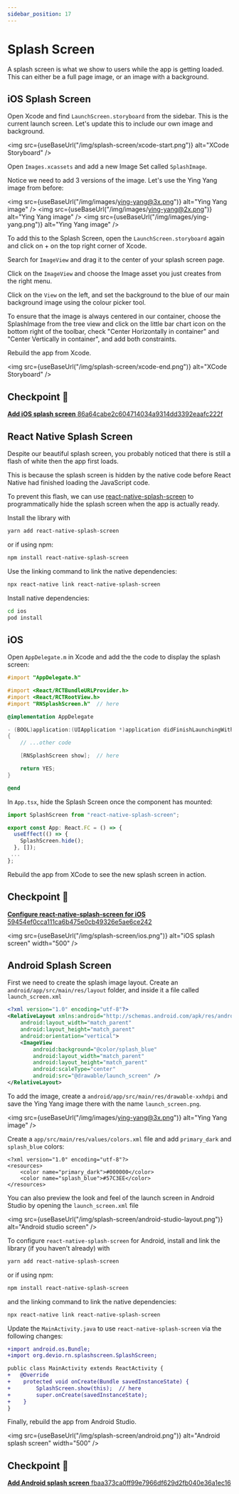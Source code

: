 ```yaml
---
sidebar_position: 17
---
```



# Splash Screen

A splash screen is what we show to users while the app is getting loaded. This can either be a full page image, or an image with a background.

## iOS Splash Screen

Open Xcode and find `LaunchScreen.storyboard` from the sidebar. This is the current launch screen. Let's update this to include our own image and background.

<img
  src={useBaseUrl("/img/splash-screen/xcode-start.png")}
  alt="XCode Storyboard"
/>

Open `Images.xcassets` and add a new Image Set called `SplashImage`.

Notice we need to add 3 versions of the image. Let's use the Ying Yang image from before:

<img src={useBaseUrl("/img/images/ying-yang@3x.png")} alt="Ying Yang image" />
<img src={useBaseUrl("/img/images/ying-yang@2x.png")} alt="Ying Yang image" />
<img src={useBaseUrl("/img/images/ying-yang.png")} alt="Ying Yang image" />

To add this to the Splash Screen, open the `LaunchScreen.storyboard` again and click on + on the top right corner of Xcode.

Search for `ImageView` and drag it to the center of your splash screen page.

Click on the `ImageView` and choose the Image asset you just creates from the right menu.

Click on the `View` on the left, and set the background to the blue of our main background image using the colour picker tool.

To ensure that the image is always centered in our container, choose the SplashImage from the tree view and click on the little bar chart icon on the bottom right of the toolbar, check "Center Horizontally in container" and "Center Vertically in container", and add both constraints.

Rebuild the app from Xcode.

<img
  src={useBaseUrl("/img/splash-screen/xcode-end.png")}
  alt="XCode Storyboard"
/>

## Checkpoint 🔗

[**Add iOS splash screen** 86a64cabe2c604714034a9314dd3392eaafc222f](https://github.com/kadikraman/mood-tracker/commit/86a64cabe2c604714034a9314dd3392eaafc222f)

## React Native Splash Screen

Despite our beautiful splash screen, you probably noticed that there is still a flash of white then the app first loads.

This is because the splash screen is hidden by the native code before React Native had finished loading the JavaScript code.

To prevent this flash, we can use [react-native-splash-screen](https://github.com/crazycodeboy/react-native-splash-screen) to programmatically hide the splash screen when the app is actually ready.

Install the library with

```sh
yarn add react-native-splash-screen
```

or if using npm:

```sh
npm install react-native-splash-screen
```

Use the linking command to link the native dependencies:

```sh
npx react-native link react-native-splash-screen
```

Install native dependencies:

```sh
cd ios
pod install
```

## iOS

Open `AppDelegate.m` in Xcode and add the the code to display the splash screen:

```objective-c
#import "AppDelegate.h"

#import <React/RCTBundleURLProvider.h>
#import <React/RCTRootView.h>
#import "RNSplashScreen.h"  // here

@implementation AppDelegate

- (BOOL)application:(UIApplication *)application didFinishLaunchingWithOptions:(NSDictionary *)launchOptions
{
    // ...other code

    [RNSplashScreen show];  // here

    return YES;
}

@end
```

In `App.tsx`, hide the Splash Screen once the component has mounted:

```js
import SplashScreen from "react-native-splash-screen";

export const App: React.FC = () => {
  useEffect(() => {
    SplashScreen.hide();
  }, []);
 ...
};

```

Rebuild the app from XCode to see the new splash screen in action.

## Checkpoint 🔗

[**Configure react-native-splash-screen for iOS** 59454ef0cca111ca6b475e0cb49326e5ae6ce242](https://github.com/kadikraman/mood-tracker/commit/59454ef0cca111ca6b475e0cb49326e5ae6ce242)

<img
  src={useBaseUrl("/img/splash-screen/ios.png")}
  alt="iOS splash screen"
  width="500"
/>

## Android Splash Screen

First we need to create the splash image layout. Create an `android/app/src/main/res/layout` folder, and inside it a file called `launch_screen.xml`

```xml
<?xml version="1.0" encoding="utf-8"?>
<RelativeLayout xmlns:android="http://schemas.android.com/apk/res/android"
    android:layout_width="match_parent"
    android:layout_height="match_parent"
    android:orientation="vertical">
    <ImageView
        android:background="@color/splash_blue"
        android:layout_width="match_parent"
        android:layout_height="match_parent"
        android:scaleType="center"
        android:src="@drawable/launch_screen" />
</RelativeLayout>
```

To add the image, create a `android/app/src/main/res/drawable-xxhdpi` and save the Ying Yang image there with the name `launch_screen.png`.

<img src={useBaseUrl("/img/images/ying-yang@3x.png")} alt="Ying Yang image" />

Create a `app/src/main/res/values/colors.xml` file and add `primary_dark` and `splash_blue` colors:

```
<?xml version="1.0" encoding="utf-8"?>
<resources>
    <color name="primary_dark">#000000</color>
    <color name="splash_blue">#57C3EE</color>
</resources>
```

You can also preview the look and feel of the launch screen in Android Studio by opening the `launch_screen.xml` file

<img
  src={useBaseUrl("/img/splash-screen/android-studio-layout.png")}
  alt="Android studio screen"
/>

To configure `react-native-splash-screen` for Android, install and link the library (if you haven't already) with

```sh
yarn add react-native-splash-screen
```

or if using npm:

```sh
npm install react-native-splash-screen
```

and the linking command to link the native dependencies:

```sh
npx react-native link react-native-splash-screen
```

Update the `MainActivity.java` to use `react-native-splash-screen` via the following changes:

```diff
+import android.os.Bundle;
+import org.devio.rn.splashscreen.SplashScreen;

public class MainActivity extends ReactActivity {
+   @Override
+    protected void onCreate(Bundle savedInstanceState) {
+        SplashScreen.show(this);  // here
+        super.onCreate(savedInstanceState);
+    }
}
```

Finally, rebuild the app from Android Studio.

<img
  src={useBaseUrl("/img/splash-screen/android.png")}
  alt="Android splash screen"
  width="500"
/>

## Checkpoint 🔗

[**Add Android splash screen** fbaa373ca0ff99e7966df629d2fb040e36a1ec16](https://github.com/kadikraman/mood-tracker/commit/fbaa373ca0ff99e7966df629d2fb040e36a1ec16)
